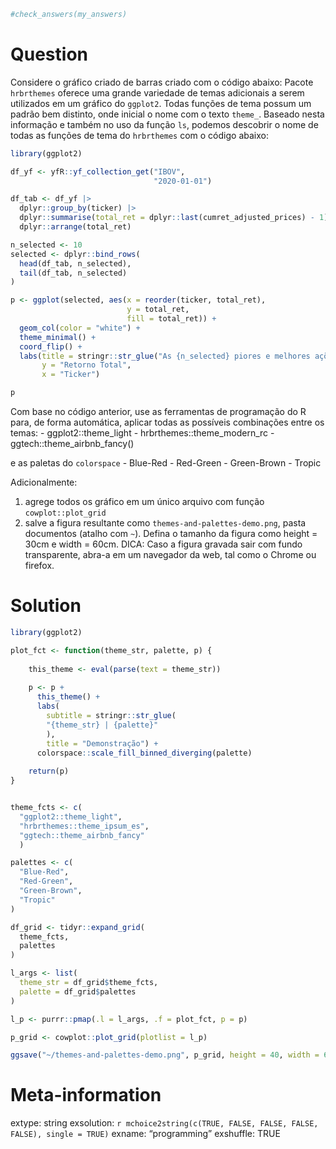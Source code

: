 ```r

#check_answers(my_answers)
```

Question
========

Considere o gráfico criado de barras criado com o código abaixo:
Pacote `hrbrthemes` oferece uma grande variedade de temas adicionais a serem utilizados em um gráfico do `ggplot2`. Todas funções de tema possum um padrão bem distinto, onde inicial o nome com o texto `theme_`. Baseado nesta informação e também no uso da função `ls`, podemos descobrir o nome de todas as funções de tema do `hrbrthemes` com o código abaixo:

```r
library(ggplot2)

df_yf <- yfR::yf_collection_get("IBOV", 
                                "2020-01-01") 

df_tab <- df_yf |>
  dplyr::group_by(ticker) |>
  dplyr::summarise(total_ret = dplyr::last(cumret_adjusted_prices) - 1) |>
  dplyr::arrange(total_ret)

n_selected <- 10
selected <- dplyr::bind_rows(
  head(df_tab, n_selected),
  tail(df_tab, n_selected)
)

p <- ggplot(selected, aes(x = reorder(ticker, total_ret),
                          y = total_ret,
                          fill = total_ret)) +
  geom_col(color = "white") + 
  theme_minimal() +
  coord_flip() + 
  labs(title = stringr::str_glue("As {n_selected} piores e melhores ações"),
       y = "Retorno Total",
       x = "Ticker")

p
```

Com base no código anterior, use as ferramentas de programação do R para, de forma automática, aplicar todas as possíveis combinações entre os temas:
    - ggplot2::theme_light
    - hrbrthemes::theme_modern_rc
    - ggtech::theme_airbnb_fancy()

e as paletas do `colorspace`
    - Blue-Red
    - Red-Green
    - Green-Brown
    - Tropic

Adicionalmente:

1. agrege todos os gráfico em um único arquivo com função `cowplot::plot_grid` 
1. salve a figura resultante como `themes-and-palettes-demo.png`, pasta documentos (atalho com `~`). Defina o tamanho da figura como height = 30cm e width = 60cm. DICA: Caso a figura gravada sair com fundo transparente, abra-a em um navegador da web, tal como o Chrome ou firefox.


Solution
================

```r
library(ggplot2)

plot_fct <- function(theme_str, palette, p) {
  
    this_theme <- eval(parse(text = theme_str))
    
    p <- p + 
      this_theme() +
      labs(
        subtitle = stringr::str_glue(
        "{theme_str} | {palette}"
        ),
        title = "Demonstração") +
      colorspace::scale_fill_binned_diverging(palette)
    
    return(p)
}


theme_fcts <- c(
  "ggplot2::theme_light",
  "hrbrthemes::theme_ipsum_es",
  "ggtech::theme_airbnb_fancy"
  )

palettes <- c(
  "Blue-Red",
  "Red-Green",
  "Green-Brown",
  "Tropic"
)

df_grid <- tidyr::expand_grid(
  theme_fcts,
  palettes
)

l_args <- list(
  theme_str = df_grid$theme_fcts, 
  palette = df_grid$palettes
)

l_p <- purrr::pmap(.l = l_args, .f = plot_fct, p = p)

p_grid <- cowplot::plot_grid(plotlist = l_p)

ggsave("~/themes-and-palettes-demo.png", p_grid, height = 40, width = 60, units = "cm")
```



Meta-information
================
extype: string
exsolution: `r mchoice2string(c(TRUE, FALSE, FALSE, FALSE, FALSE), single = TRUE)`
exname: "programming"
exshuffle: TRUE

